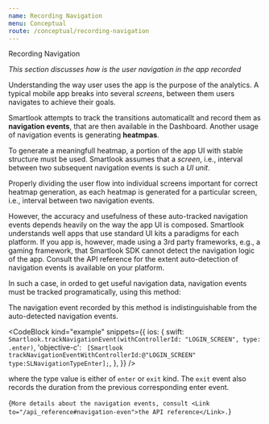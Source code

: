 ```yaml
---
name: Recording Navigation
menu: Conceptual
route: /conceptual/recording-navigation
---
```



<TextBlock kind='title'>Recording Navigation</TextBlock>

*This section discusses how is the user navigation in the app recorded*

Understanding the way user uses the app is the purpose of the analytics. A typical mobile app breaks into several *screens*, between them users navigates to achieve their goals. 

Smartlook attempts to track the transitions automaticallt and record them as **navigation events**, that are then available in the Dashboard. Another usage of navigation events is generating **heatmpas**.

To generate a meaningfull heatmap, a portion of the app UI with stable structure must be used. Smartlook assumes that a *screen*, i.e., interval between two subsequent navigation events is such a *UI unit*.

<TextBlock kind="important">
Properly dividing the user flow into individual screens important for correct heatmap generation, as each heatmap is generated for a particular screen, i.e., interval between two navigation events.
</TextBlock>

However, the accuracy and usefulness of these auto-tracked navigation events depends heavily on the way the app UI is composed. Smartlook understands well apps that use standard UI kits a paradigms for each platform. If you app is, however, made using a 3rd party frameworks, e.g., a gaming framework, that Smartlook SDK cannot detect the navigation logic of the app. Consult the API reference for the extent auto-detection of navigation events is available on your platform.

In such a case, in orded to get useful navigation data, navigation events must be tracked programatically, using this method:

<TextBlock kind="note">
The navigation event recorded by this method is indistinguishable from the auto-detected navigation events.
</TextBlock>
 
<CodeBlock  kind="example"
    snippets={{
      ios: {
      swift: `
Smartlook.trackNavigationEvent(withControllerId: "LOGIN_SCREEN", type: .enter)
`,
      'objective-c': `
[Smartlook trackNavigationEventWithControllerId:@"LOGIN_SCREEN" type:SLNavigationTypeEnter];`,
    },
  }}
/>

where the type value is either of `enter` or `exit` kind. The `exit` event also records the duration from the previous corresponding enter event.

<TextBlock>{`
More details about the navigation events, consult <Link to="/api_reference#navigation-even">the API reference</Link>.
`}</TextBlock>